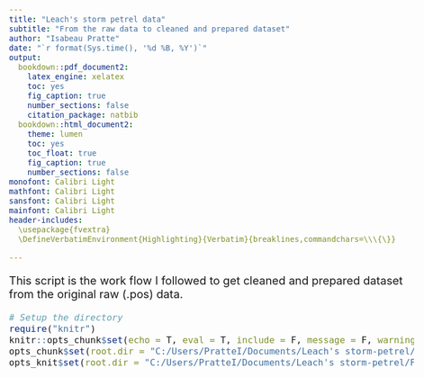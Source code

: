```yaml
---
title: "Leach's storm petrel data"
subtitle: "From the raw data to cleaned and prepared dataset" 
author: "Isabeau Pratte"
date: "`r format(Sys.time(), '%d %B, %Y')`"
output:
  bookdown::pdf_document2:
    latex_engine: xelatex
    toc: yes
    fig_caption: true
    number_sections: false
    citation_package: natbib
  bookdown::html_document2:
    theme: lumen
    toc: yes
    toc_float: true
    fig_caption: true
    number_sections: false
monofont: Calibri Light
mathfont: Calibri Light
sansfont: Calibri Light
mainfont: Calibri Light
header-includes:
  \usepackage{fvextra}
  \DefineVerbatimEnvironment{Highlighting}{Verbatim}{breaklines,commandchars=\\\{\}}

---
```

<style type="text/css">

body, td {
   font-size: 20px;
}
code.r{
  font-size: 16px;
}
pre {
  font-size: 16px
}
</style>



This script is the work flow I followed to get cleaned and prepared dataset from the original raw (.pos) data. 


```r
# Setup the directory
require("knitr")
knitr::opts_chunk$set(echo = T, eval = T, include = F, message = F, warning = F, tidy = T, tidy.opts = list(width.cutoff = 80))
opts_chunk$set(root.dir = "C:/Users/PratteI/Documents/Leach's storm-petrel/For the Google Drive")
opts_knit$set(root.dir = "C:/Users/PratteI/Documents/Leach's storm-petrel/For the Google Drive")
```
